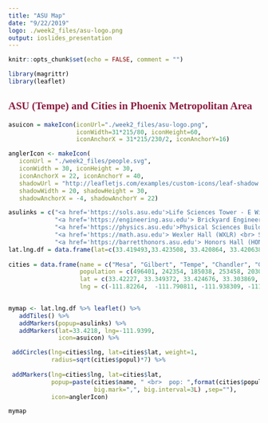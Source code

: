 ---
title: "ASU Map"
date: "9/22/2019"
logo: ./week2_files/asu-logo.png
output: ioslides_presentation
---

<style>
.gdbar img {
  width: 300px !important;
  height: 150px !important;
  margin: 8px 8px;
}

.gdbar {
  width: 400px !important;
  height: 170px !important;
}

</style>

<style type="text/css">
body p, div, h1, h2, h3, h4, h5 {
  color: black;
  font-family: Modern Computer Roman;
}
h2 {
color: #8C1D40;
}

</style>

```{r setup, include=FALSE}
knitr::opts_chunk$set(echo = FALSE, comment = "")
```

```{r}
library(magrittr)
library(leaflet)
```


## ASU (Tempe) and Cities in Phoenix Metropolitan Area

```{r}
asuicon = makeIcon(iconUrl="./week2_files/asu-logo.png",
                   iconWidth=31*215/80, iconHeight=60,
                   iconAnchorX = 31*215/230/2, iconAnchorY=16)

anglerIcon <- makeIcon(
   iconUrl = "./week2_files/people.svg",
   iconWidth = 30, iconHeight = 30,
   iconAnchorX = 22, iconAnchorY = 40,
   shadowUrl = "http://leafletjs.com/examples/custom-icons/leaf-shadow.png",
   shadowWidth = 20, shadowHeight = 30,
   shadowAnchorX = -4, shadowAnchorY = 22)

asulinks = c("<a href='https://sols.asu.edu'>Life Sciences Tower - E Wing (LSE) <br> School of Life Sciences </a>",
             "<a href='https://engineering.asu.edu'> Brickyard Engineering (BYENG) <br> Ira Fulton School of Engineering </a>",
             "<a href='https://physics.asu.edu'>Physical Sciences Building - F Wing (PSF) <br> Department of Physics  </a>",
             "<a href='https://math.asu.edu'> Wexler Hall (WXLR) <br> School of Math & Stats Sciences</a>",
             "<a href='https://barretthonors.asu.edu'> Honors Hall (HONHALL)  <br> Barrett Honors College</a>")
lat.lng.df = data.frame(lat=c(33.419493,33.423508, 33.420864, 33.420638, 33.415757), lng=c(-111.933794,-111.939567, -111.931525, -111.932002, -111.927700))
 
cities = data.frame(name = c("Mesa", "Gilbert", "Tempe", "Chandler", "Glendale", "Scottsdale"),
                    population = c(496401, 242354, 185038, 253458, 203054, 249950),
                    lat = c(33.42227, 33.349372, 33.424676, 33.303869, 33.538324, 33.493989),
                    lng = c(-111.82264,  -111.790811, -111.938309, -111.844266, -112.186124, -111.926126))

 
mymap <- lat.lng.df %>% leaflet() %>%
   addTiles() %>%
   addMarkers(popup=asulinks) %>%
   addMarkers(lat=33.4218, lng=-111.9399,
              icon=asuicon) %>%

 addCircles(lng=cities$lng, lat=cities$lat, weight=1, 
            radius=sqrt(cities$popul)*7) %>%
 
 addMarkers(lng=cities$lng, lat=cities$lat,
            popup=paste(cities$name, " <br>  pop: ",format(cities$population, 
                        big.mark=",", big.interval=3L) ,sep=""),
            icon=anglerIcon)

mymap

```


